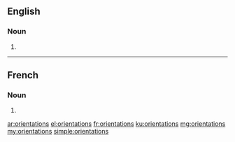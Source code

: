 ==English==

===Noun===
{{head|en}}

# {{plural of|orientation}}

----

==French==

===Noun===
{{head|fr|g=f-p}}

# {{plural of|orientation|lang=fr}}

[[ar:orientations]]
[[el:orientations]]
[[fr:orientations]]
[[ku:orientations]]
[[mg:orientations]]
[[my:orientations]]
[[simple:orientations]]